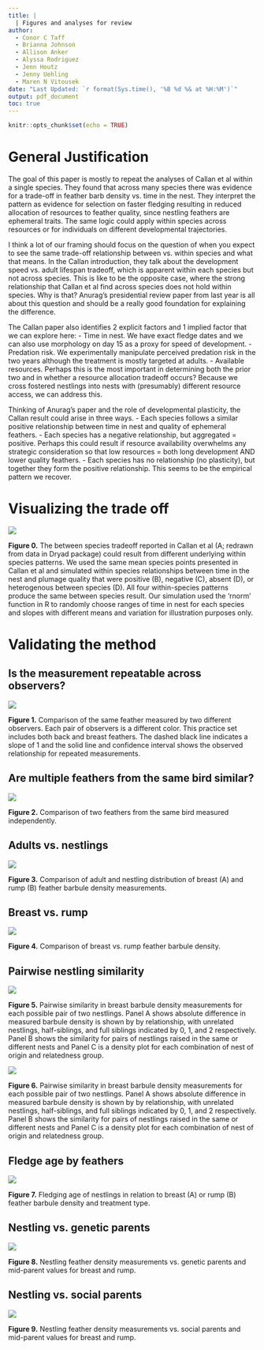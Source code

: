 ```yaml
---
title: |
  | Figures and analyses for review
author: 
  - Conor C Taff
  - Brianna Johnson
  - Allison Anker
  - Alyssa Rodriguez
  - Jenn Houtz
  - Jenny Uehling
  - Maren N Vitousek
date: "Last Updated: `r format(Sys.time(), '%B %d %& at %H:%M')`"
output: pdf_document
toc: true
---
```


```r
knitr::opts_chunk$set(echo = TRUE)
```

# General Justification 

The goal of this paper is mostly to repeat the analyses of Callan et al within a single species. They found that across many species there was evidence for a trade-off in feather barb density vs. time in the nest. They interpret the pattern as evidence for selection on faster fledging resulting in reduced allocation of resources to feather quality, since nestling feathers are ephemeral traits. The same logic could apply within species across resources or for individuals on different developmental trajectories. 

I think a lot of our framing should focus on the question of when you expect to see the same trade-off relationship between vs. within species and what that means. In the Callan introduction, they talk about the development speed vs. adult lifespan tradeoff, which is apparent within each species but not across species. This is like to be the opposite case, where the strong relationship that Callan et al find across species does not hold within species. Why is that? Anurag's presidential review paper from last year is all about this question and should be a really good foundation for explaining the difference.

The Callan paper also identifies 2 explicit factors and 1 implied factor that we can explore here:
- Time in nest. We have exact fledge dates and we can also use morphology on day 15 as a proxy for speed of development.
- Predation risk. We experimentally manipulate perceived predation risk in the two years although the treatment is mostly targeted at adults.
- Available resources. Perhaps this is the most important in determining both the prior two and in whether a resource allocation tradeoff occurs? Because we cross fostered nestlings into nests with (presumably) different resource access, we can address this.

Thinking of Anurag's paper and the role of developmental plasticity, the Callan result could arise in three ways.
- Each species follows a similar positive relationship between time in nest and quality of ephemeral feathers.
- Each species has a negative relationship, but aggregated = positive. Perhaps this could result if resource availability overwhelms any strategic consideration so that low resources = both long development AND lower quality feathers.
- Each species has no relationship (no plasticity), but together they form the positive relationship. This seems to be the empirical pattern we recover.

# Visualizing the trade off

![](tradeoff_concept.png)\

**Figure 0.** The between species tradeoff reported in Callan et al (A; redrawn from data in Dryad package) could result from different underlying within species patterns. We used the same mean species points presented in Callan et al and simulated within species relationships between time in the nest and plumage quality that were positive (B), negative (C), absent (D), or heterogenous between species (D). All four within-species patterns produce the same between species result. Our simulation used the 'rnorm' function in R to randomly choose ranges of time in nest for each species and slopes with different means and variation for illustration purposes only.

# Validating the method

## Is the measurement repeatable across observers?

![](two_observer_comp.png)\

**Figure 1.** Comparison of the same feather measured by two different observers. Each pair of observers is a different color. This practice set includes both back and breast feathers. The dashed black line indicates a slope of 1 and the solid line and confidence interval shows the observed relationship for repeated measurements.

## Are multiple feathers from the same bird similar?

![](two_feather_comparison.png)\

**Figure 2.** Comparison of two feathers from the same bird measured independently.

## Adults vs. nestlings

![](adult_vs_nestling.png)\

**Figure 3.** Comparison of adult and nestling distribution of breast (A) and rump (B) feather barbule density measurements.

## Breast vs. rump

![](breast_vs_rump.png)\

**Figure 4.** Comparison of breast vs. rump feather barbule density.

## Pairwise nestling similarity

![](breast_pairwise.png)\

**Figure 5.** Pairwise similarity in breast barbule density measurements for each possible pair of two nestlings. Panel A shows absolute difference in measured barbule density is shown by by relationship, with unrelated nestlings, half-siblings, and full siblings indicated by 0, 1, and 2 respectively. Panel B shows the similarity for pairs of nestlings raised in the same or different nests and Panel C is a density plot for each combination of nest of origin and relatedness group.

![](rump_pairwise.png)\

**Figure 6.** Pairwise similarity in breast barbule density measurements for each possible pair of two nestlings. Panel A shows absolute difference in measured barbule density is shown by by relationship, with unrelated nestlings, half-siblings, and full siblings indicated by 0, 1, and 2 respectively. Panel B shows the similarity for pairs of nestlings raised in the same or different nests and Panel C is a density plot for each combination of nest of origin and relatedness group.

## Fledge age by feathers

![](fled_vs_feather.png)\

**Figure 7.** Fledging age of nestlings in relation to breast (A) or rump (B) feather barbule density and treatment type. 

## Nestling vs. genetic parents

![](breast_midparent.png)\

**Figure 8.** Nestling feather density measurements vs. genetic parents and mid-parent values for breast and rump.

## Nestling vs. social parents

![](breast_soc_midparent.png)\

**Figure 9.** Nestling feather density measurements vs. social parents and mid-parent values for breast and rump.



